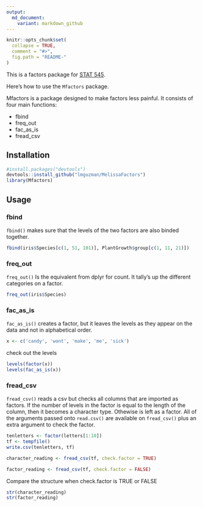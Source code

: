 ```yaml
---
output:
  md_document:
    variant: markdown_github
---
```


<!-- README.md is generated from README.Rmd. Please edit that file -->

```r
knitr::opts_chunk$set(
  collapse = TRUE,
  comment = "#>",
  fig.path = "README-"
)
```

This is a factors package for [STAT 545](http://stat545-ubc.github.io).


Here's how to use the `Mfactors` package.

Mfactors is a package designed to make factors less painful. It consists of four main functions:  

* fbind  
* freq_out  
* fac_as_is  
* fread_csv  

## Installation
```r
#install.packages("devtools")
devtools::install_github("lmguzman/MelissaFactors")
library(Mfactors)
```

## Usage

### fbind

`fbind()` makes sure that the levels of the two factors are also binded together. 
```r
fbind(iris$Species[c(1, 51, 101)], PlantGrowth$group[c(1, 11, 21)])
```

### freq_out

`freq_out()` Is the equivalent from dplyr for count. It tally's up the different categories on a factor. 
```r
freq_out(iris$Species)
```

### fac_as_is

`fac_as_is()` creates a factor, but it leaves the levels as they appear on the data and not in alphabetical order.

```r
x <- c('candy', 'wont', 'make', 'me', 'sick')
```
check out the levels 

```r
levels(factor(x))
levels(fac_as_is(x))
```


### fread_csv

`fread_csv()` reads a csv but checks all columns that are imported as factors. If the number of levels in the factor is equal to the length of the column, then it becomes a character type. Othewise is left as a factor. All of the arguments passed onto `read.csv()` are available on `fread_csv()` plus an extra argument to check the factor. 

```r
tenletters <- factor(letters[1:10])
tf <- tempfile()
write.csv(tenletters, tf)

character_reading <- fread_csv(tf, check.factor = TRUE)

factor_reading <- fread_csv(tf, check.factor = FALSE)
```

Compare the structure when check.factor is TRUE or FALSE
```r
str(character_reading)
str(factor_reading)
```




